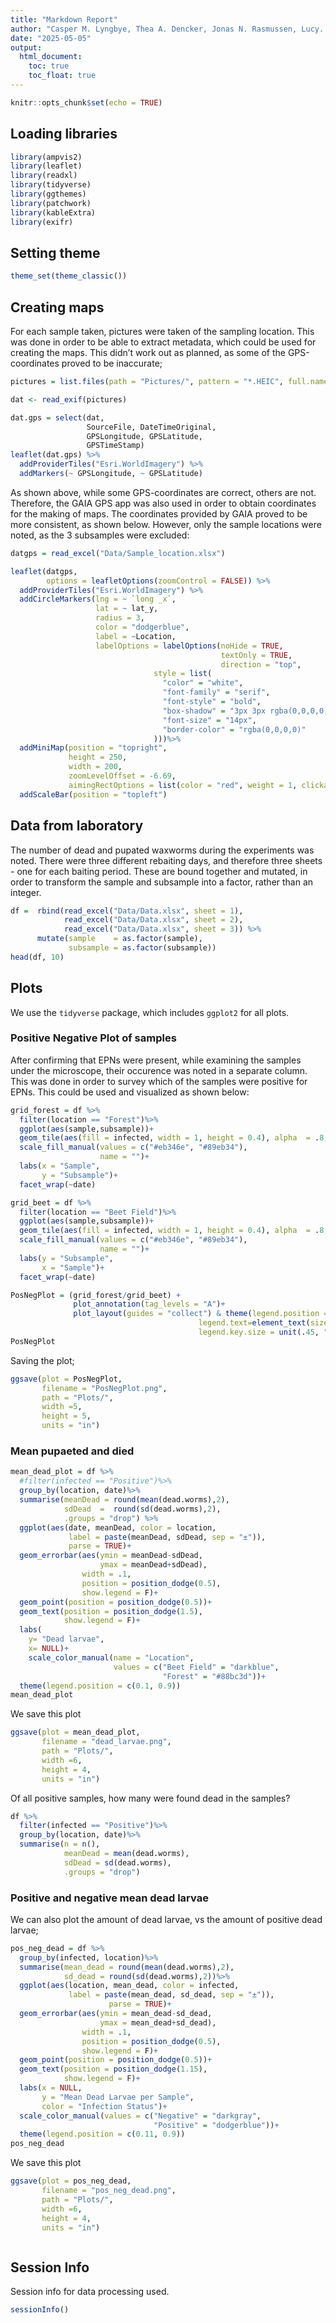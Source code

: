 ```yaml
---
title: "Markdown Report"
author: "Casper M. Lyngbye, Thea A. Dencker, Jonas N. Rasmussen, Lucy. D. Borhi"
date: "2025-05-05"
output:
  html_document:
    toc: true
    toc_float: true
---
```


```r
knitr::opts_chunk$set(echo = TRUE)
```

## Loading libraries

```r
library(ampvis2)
library(leaflet)
library(readxl)
library(tidyverse)
library(ggthemes)
library(patchwork)
library(kableExtra)
library(exifr)
```

## Setting theme
```r
theme_set(theme_classic())
```


## Creating maps
For each sample taken, pictures were taken of the sampling location. This was done in order to be able to extract metadata, which could be used for creating the maps. This didn't work out as planned, as some of the GPS-coordinates proved to be inaccurate;

```r
pictures = list.files(path = "Pictures/", pattern = "*.HEIC", full.names = TRUE)

dat <- read_exif(pictures)

dat.gps = select(dat,
                 SourceFile, DateTimeOriginal,
                 GPSLongitude, GPSLatitude,
                 GPSTimeStamp)
leaflet(dat.gps) %>%
  addProviderTiles("Esri.WorldImagery") %>%
  addMarkers(~ GPSLongitude, ~ GPSLatitude)  

```

As shown above, while some GPS-coordinates are correct, others are not. Therefore, the GAIA GPS app was also used in order to obtain coordinates for the making of maps. The coordinates provided by GAIA proved to be more consistent, as shown below. However, only the sample locations were noted, as the 3 subsamples were excluded:


```r
datgps = read_excel("Data/Sample_location.xlsx")

leaflet(datgps,
        options = leafletOptions(zoomControl = FALSE)) %>%
  addProviderTiles("Esri.WorldImagery") %>%
  addCircleMarkers(lng = ~ `long _x`, 
                   lat = ~ lat_y,
                   radius = 3,
                   color = "dodgerblue", 
                   label = ~Location,
                   labelOptions = labelOptions(noHide = TRUE,
                                               textOnly = TRUE,
                                               direction = "top",
                                style = list(
                                  "color" = "white",
                                  "font-family" = "serif",
                                  "font-style" = "bold",
                                  "box-shadow" = "3px 3px rgba(0,0,0,0)",
                                  "font-size" = "14px",
                                  "border-color" = "rgba(0,0,0,0)"
                                )))%>%
  addMiniMap(position = "topright",
             height = 250,
             width = 200,
             zoomLevelOffset = -6.69,
             aimingRectOptions = list(color = "red", weight = 1, clickable = FALSE))%>%
  addScaleBar(position = "topleft")
```



## Data from laboratory
The number of dead and pupated waxworms during the experiments was noted. There were three different rebaiting days, and therefore three sheets - one for each baiting period. These are bound together and mutated, in order to transform the sample and subsample into a factor, rather than an integer.

```r
df =  rbind(read_excel("Data/Data.xlsx", sheet = 1),
            read_excel("Data/Data.xlsx", sheet = 2),
            read_excel("Data/Data.xlsx", sheet = 3)) %>%
      mutate(sample    = as.factor(sample),
             subsample = as.factor(subsample))
head(df, 10)
```

## Plots
We use the `tidyverse` package, which includes `ggplot2` for all plots.

### Positive Negative Plot of samples
After confirming that EPNs were present, while examining the samples under the microscope, their occurence was noted in a separate column. This was done in order to survey which of the samples were positive for EPNs. This could be used and visualized as shown below:

```r
grid_forest = df %>%
  filter(location == "Forest")%>%
  ggplot(aes(sample,subsample))+
  geom_tile(aes(fill = infected, width = 1, height = 0.4), alpha  = .8, color = "black")+
  scale_fill_manual(values = c("#eb346e", "#89eb34"),
                    name = "")+
  labs(x = "Sample",
       y = "Subsample")+
  facet_wrap(~date)

grid_beet = df %>%
  filter(location == "Beet Field")%>%
  ggplot(aes(sample,subsample))+
  geom_tile(aes(fill = infected, width = 1, height = 0.4), alpha  = .8, color = "black")+
  scale_fill_manual(values = c("#eb346e", "#89eb34"),
                    name = "")+
  labs(y = "Subsample",
       x = "Sample")+
  facet_wrap(~date)

PosNegPlot = (grid_forest/grid_beet) + 
              plot_annotation(tag_levels = "A")+
              plot_layout(guides = "collect") & theme(legend.position = 'bottom',
                                          legend.text=element_text(size=7),
                                          legend.key.size = unit(.45, "cm"))
PosNegPlot
```

Saving the plot;
```r
ggsave(plot = PosNegPlot,
       filename = "PosNegPlot.png", 
       path = "Plots/",
       width =5,
       height = 5,
       units = "in")
```

### Mean pupaeted and died

```r
mean_dead_plot = df %>%
  #filter(infected == "Positive")%>%
  group_by(location, date)%>%
  summarise(meanDead = round(mean(dead.worms),2),
            sdDead  =  round(sd(dead.worms),2),
            .groups = "drop") %>%
  ggplot(aes(date, meanDead, color = location,
             label = paste(meanDead, sdDead, sep = "±")), 
             parse = TRUE)+
  geom_errorbar(aes(ymin = meanDead-sdDead,
                    ymax = meanDead+sdDead),
                width = .1,
                position = position_dodge(0.5),
                show.legend = F)+
  geom_point(position = position_dodge(0.5))+
  geom_text(position = position_dodge(1.5),
            show.legend = F)+
  labs(
    y= "Dead larvae",
    x= NULL)+
    scale_color_manual(name = "Location",
                       values = c("Beet Field" = "darkblue", 
                                  "Forest" = "#88bc3d"))+
  theme(legend.position = c(0.1, 0.9))
mean_dead_plot
```

We save this plot
```r
ggsave(plot = mean_dead_plot,
       filename = "dead_larvae.png", 
       path = "Plots/",
       width =6,
       height = 4,
       units = "in")
```

Of all positive samples, how many were found dead in the samples?
```r
df %>%
  filter(infected == "Positive")%>%
  group_by(location, date)%>%
  summarise(n = n(),
            meanDead = mean(dead.worms),
            sdDead = sd(dead.worms),
            .groups = "drop")
```

### Positive and negative mean dead larvae
We can also plot the amount of dead larvae, vs the amount of positive dead larvae;

```r
pos_neg_dead = df %>%
  group_by(infected, location)%>%
  summarise(mean_dead = round(mean(dead.worms),2),
            sd_dead = round(sd(dead.worms),2))%>%
  ggplot(aes(location, mean_dead, color = infected, 
             label = paste(mean_dead, sd_dead, sep = "±")), 
                      parse = TRUE)+
  geom_errorbar(aes(ymin = mean_dead-sd_dead,
                    ymax = mean_dead+sd_dead),
                width = .1,
                position = position_dodge(0.5),
                show.legend = F)+
  geom_point(position = position_dodge(0.5))+
  geom_text(position = position_dodge(1.15),
            show.legend = F)+
  labs(x = NULL,
       y = "Mean Dead Larvae per Sample",
       color = "Infection Status")+
  scale_color_manual(values = c("Negative" = "darkgray", 
                                "Positive" = "dodgerblue"))+
  theme(legend.position = c(0.11, 0.9))
pos_neg_dead
```


We save this plot
```r
ggsave(plot = pos_neg_dead,
       filename = "pos_neg_dead.png", 
       path = "Plots/",
       width =6,
       height = 4,
       units = "in")
```


```r

```


## Session Info
Session info for data processing used.

```r
sessionInfo()
```

